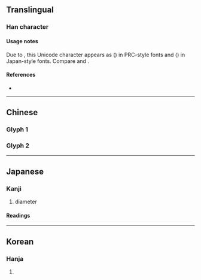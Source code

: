 {{also|徑|逕}}
{{character info/new}}
==Translingual==
{{Han simplified forms|徑|径|径}}

===Han character===
{{Han char|rn=60|rad=彳|as=05|sn=8|four=|canj=HONOM,HOEG|ids=⿰彳𢀖(G),⿰彳圣(TJ)}}

====Usage notes====
Due to {{w|Han unification}}, this Unicode character appears as {{l|zh|径}} ({{l|zh|[[彳]][[𢀖]]}}) in PRC-style fonts and {{l|ja|径}} ({{l|ja|[[彳]][[圣]]}}) in Japan-style fonts. Compare {{l|zh|茎}} and {{l|ja|茎}}.

====References====
* {{Han ref|kx=0365.411|dkj=10080|dj=0686.060|hdz=20818.010|uh=5F84|ud=24452}}

----

==Chinese==

===Glyph 1===
{{Han-glyphref|⿰彳𢀖|}}
{{zh-see|徑|s}}

===Glyph 2===
{{Han-glyphref|⿰彳圣|}}
{{zh-see|徑|v}}

----

==Japanese==
{{ja-kanji forms|径|徑}}

===Kanji===
{{ja-kanji|grade=4|rs=彳05|kyu=徑}}

# diameter

====Readings====
{{ja-readings
|goon=きょう
|kanon=けい
|kun=こみち-, みち-, さしわたし-
}}

----

==Korean==

===Hanja===
{{ko-hanja|hangeul=경|eumhun=|rv=gyeong|mr=kyŏng|y=kyeng}}

# {{defn|lang=ko|sort=彳05}}